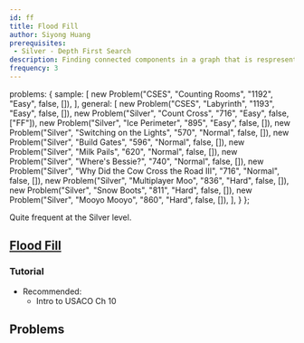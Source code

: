 ```yaml
---
id: ff
title: Flood Fill
author: Siyong Huang
prerequisites: 
 - Silver - Depth First Search
description: Finding connected components in a graph that is respresented by a grid.
frequency: 3
---
```



  problems: {
    sample: [
      new Problem("CSES", "Counting Rooms", "1192", "Easy", false, []),
    ],
    general: [
      new Problem("CSES", "Labyrinth", "1193", "Easy", false, []),
      new Problem("Silver", "Count Cross", "716", "Easy", false, ["FF"]),
      new Problem("Silver", "Ice Perimeter", "895", "Easy", false, []),
      new Problem("Silver", "Switching on the Lights", "570", "Normal", false, []),
      new Problem("Silver", "Build Gates", "596", "Normal", false, []),
      new Problem("Silver", "Milk Pails", "620", "Normal", false, []),
      new Problem("Silver", "Where's Bessie?", "740", "Normal", false, []),
      new Problem("Silver", "Why Did the Cow Cross the Road III", "716", "Normal", false, []),
      new Problem("Silver", "Multiplayer Moo", "836", "Hard", false, []),
      new Problem("Silver", "Snow Boots", "811", "Hard", false, []),
      new Problem("Silver", "Mooyo Mooyo", "860", "Hard", false, []),
    ],
  }
};

<info-block title="Pro Tip">

Quite frequent at the Silver level.

</info-block>

<problems-list problems={metadata.problems.sample} />

## [Flood Fill](https://en.wikipedia.org/wiki/Flood_fill)

### Tutorial

 - Recommended:
   - Intro to USACO Ch 10

## Problems

<problems-list problems={metadata.problems.general} />
